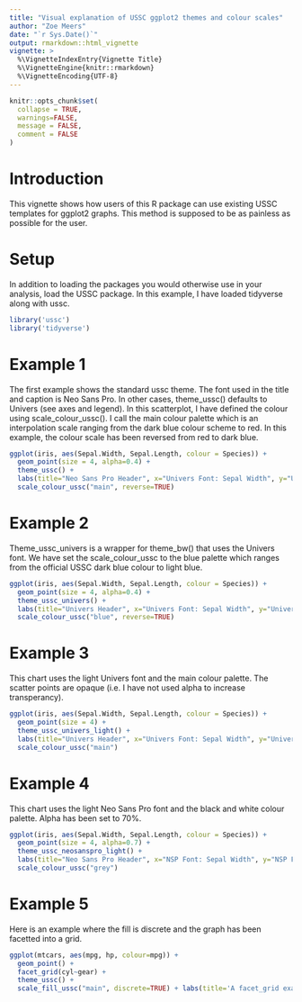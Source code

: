 ```yaml
---
title: "Visual explanation of USSC ggplot2 themes and colour scales"
author: "Zoe Meers"
date: "`r Sys.Date()`"
output: rmarkdown::html_vignette
vignette: >
  %\VignetteIndexEntry{Vignette Title}
  %\VignetteEngine{knitr::rmarkdown}
  %\VignetteEncoding{UTF-8}
---
```


```r
knitr::opts_chunk$set(
  collapse = TRUE,
  warnings=FALSE,
  message = FALSE,
  comment = FALSE
)
```

# Introduction

This vignette shows how users of this R package can use existing USSC templates for ggplot2 graphs. This method is supposed to be as painless as possible for the user.

# Setup
In addition to loading the packages you would otherwise use in your analysis, load the USSC package. In this example, I have loaded tidyverse along with ussc.

```r
library('ussc')
library('tidyverse')
```

# Example 1

The first example shows the standard ussc theme. The font used in the title and caption is Neo Sans Pro. In other cases, theme_ussc() defaults to Univers (see axes and legend). In this scatterplot, I have defined the colour using scale_colour_ussc(). I call the main colour palette which is an interpolation scale ranging from the dark blue colour scheme to red. In this example, the colour scale has been reversed from red to dark blue.
```r
ggplot(iris, aes(Sepal.Width, Sepal.Length, colour = Species)) + 
  geom_point(size = 4, alpha=0.4) +  
  theme_ussc() + 
  labs(title="Neo Sans Pro Header", x="Univers Font: Sepal Width", y="Univers Font: Sepal Length", caption = "The data is from the Iris R package and is an example.") + 
  scale_colour_ussc("main", reverse=TRUE) 
```

# Example 2

Theme_ussc_univers is a wrapper for theme_bw() that uses the Univers font. We have set the scale_colour_ussc to the blue palette which ranges from the official USSC dark blue colour to light blue.
```r
ggplot(iris, aes(Sepal.Width, Sepal.Length, colour = Species)) + 
  geom_point(size = 4, alpha=0.4) +  
  theme_ussc_univers() + 
  labs(title="Univers Header", x="Univers Font: Sepal Width", y="Univers Font: Sepal Length", caption = "The data is from the Iris R package and is an example.") + 
  scale_colour_ussc("blue", reverse=TRUE)
```

# Example 3

This chart uses the light Univers font and the main colour palette. The scatter points are opaque (i.e. I have not used alpha to increase transperancy).
```r
ggplot(iris, aes(Sepal.Width, Sepal.Length, colour = Species)) + 
  geom_point(size = 4) +  
  theme_ussc_univers_light() + 
  labs(title="Univers Header", x="Univers Font: Sepal Width", y="Univers Font: Sepal Length", caption = "The data is from the Iris R package and is an example.") + 
  scale_colour_ussc("main") 
```

# Example 4

This chart uses the light Neo Sans Pro font and the black and white colour palette. Alpha has been set to 70%.

```r
ggplot(iris, aes(Sepal.Width, Sepal.Length, colour = Species)) + 
  geom_point(size = 4, alpha=0.7) +
  theme_ussc_neosanspro_light() + 
  labs(title="Neo Sans Pro Header", x="NSP Font: Sepal Width", y="NSP Font: Sepal Length", caption = "The data is from the Iris R package and is an example.") + 
  scale_colour_ussc("grey")
```

# Example 5

Here is an example where the fill is discrete and the graph has been facetted into a grid. 
```r
ggplot(mtcars, aes(mpg, hp, colour=mpg)) + 
  geom_point() + 
  facet_grid(cyl~gear) + 
  theme_ussc() + 
  scale_fill_ussc("main", discrete=TRUE) + labs(title='A facet_grid example')
```

